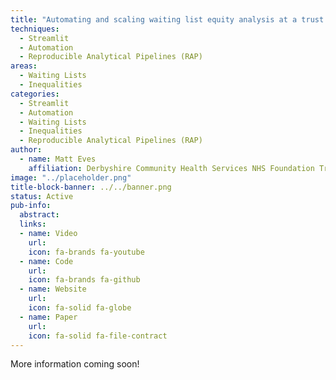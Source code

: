 ```yaml
---
title: "Automating and scaling waiting list equity analysis at a trust level"
techniques:
  - Streamlit
  - Automation
  - Reproducible Analytical Pipelines (RAP)
areas:
  - Waiting Lists
  - Inequalities
categories:
  - Streamlit
  - Automation
  - Waiting Lists
  - Inequalities
  - Reproducible Analytical Pipelines (RAP)
author:
  - name: Matt Eves
    affiliation: Derbyshire Community Health Services NHS Foundation Trust
image: "../placeholder.png"
title-block-banner: ../../banner.png
status: Active
pub-info:
  abstract:
  links:
  - name: Video
    url:
    icon: fa-brands fa-youtube
  - name: Code
    url:
    icon: fa-brands fa-github
  - name: Website
    url:
    icon: fa-solid fa-globe
  - name: Paper
    url:
    icon: fa-solid fa-file-contract
---
```


More information coming soon!
